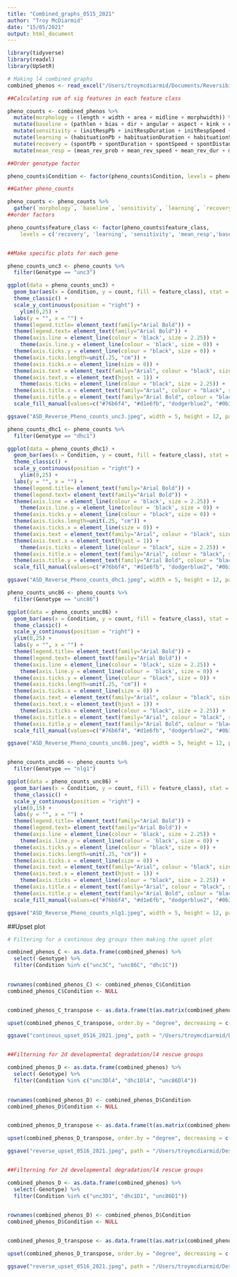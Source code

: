 ```yaml
---
title: "Combined_graphs_0515_2021"
author: "Troy McDiarmid"
date: "15/05/2021"
output: html_document
---
```


```r

library(tidyverse)
library(readxl)
library(UpSetR)

```


```r
# Making l4 combined graphs
combined_phenos <- read_excel("/Users/troymcdiarmid/Documents/Reversibility_materials/combined_reverse_data_0806_2021.xlsx")

##Calculating sum of sig features in each feature class

pheno_counts <- combined_phenos %>% 
  mutate(morphology = (length + width + area + midline + morphwidth)) %>% 
  mutate(baseline = (pathlen + bias + dir + angular + aspect + kink + crab + speed + curve)) %>% 
  mutate(sensitivity = (initRespPb + initRespDuration + initRespSpeed + initRespDistance)) %>% 
  mutate(learning = (habituationPb + habituationDuration + habituationSpeed + habituationDistance)) %>% 
  mutate(recovery = (spontPb + spontDuration + spontSpeed + spontDistance)) %>% 
  mutate(mean_resp = (mean_rev_prob + mean_rev_speed + mean_rev_dur + mean_rev_dist))

##Order genotype factor

pheno_counts$Condition <- factor(pheno_counts$Condition, levels = pheno_counts$Condition)

##Gather pheno_counts

pheno_counts <- pheno_counts %>% 
  gather(`morphology`, `baseline`, `sensitivity`, `learning`, `recovery`, `mean_resp`, key = "feature_class", value = "count")
##order factors

pheno_counts$feature_class <- factor(pheno_counts$feature_class,
    levels = c('recovery', 'learning', 'sensitivity', 'mean_resp','baseline', 'morphology'), ordered = TRUE)


##Make specific plots for each gene

pheno_counts_unc3 <- pheno_counts %>% 
  filter(Genotype == "unc3")

ggplot(data = pheno_counts_unc3) + 
  geom_bar(aes(x = Condition, y = count, fill = feature_class), stat = "identity") +
  theme_classic() +
  scale_y_continuous(position = "right") +
    ylim(0,25) +
  labs(y = "", x = "") +
  theme(legend.title= element_text(family="Arial Bold")) +
  theme(legend.text= element_text(family="Arial Bold")) +
  theme(axis.line = element_line(colour = 'black', size = 2.25)) +
    theme(axis.line.y = element_line(colour = 'black', size = 0)) +
  theme(axis.ticks.y = element_line(colour = "black", size = 0)) +
  theme(axis.ticks.length=unit(.25, "cm")) +
  theme(axis.ticks.x = element_line(size = 0)) +
  theme(axis.text = element_text(family="Arial", colour = "black", size = 30)) +
  theme(axis.text.x = element_text(hjust = 1)) +
    theme(axis.ticks = element_line(colour = "black", size = 2.25)) +
  theme(axis.title.x = element_text(family="Arial", colour = "black", size = 30)) +
  theme(axis.title.y = element_text(family="Arial Bold", colour = "black", size = 30)) +
  scale_fill_manual(values=c("#76b6f4", "#d1e6fb", "dodgerblue2", "#0b355f", "gray39", "black")) 

ggsave("ASD_Reverse_Pheno_counts_unc3.jpeg", width = 5, height = 12, path = "/Users/troymcdiarmid/Desktop/")

pheno_counts_dhc1 <- pheno_counts %>% 
  filter(Genotype == "dhc1")

ggplot(data = pheno_counts_dhc1) + 
  geom_bar(aes(x = Condition, y = count, fill = feature_class), stat = "identity") +
  theme_classic() +
  scale_y_continuous(position = "right") +
    ylim(0,25) +
  labs(y = "", x = "") +
  theme(legend.title= element_text(family="Arial Bold")) +
  theme(legend.text= element_text(family="Arial Bold")) +
  theme(axis.line = element_line(colour = 'black', size = 2.25)) +
    theme(axis.line.y = element_line(colour = 'black', size = 0)) +
  theme(axis.ticks.y = element_line(colour = "black", size = 0)) +
  theme(axis.ticks.length=unit(.25, "cm")) +
  theme(axis.ticks.x = element_line(size = 0)) +
  theme(axis.text = element_text(family="Arial", colour = "black", size = 30)) +
  theme(axis.text.x = element_text(hjust = 1)) +
    theme(axis.ticks = element_line(colour = "black", size = 2.25)) +
  theme(axis.title.x = element_text(family="Arial", colour = "black", size = 30)) +
  theme(axis.title.y = element_text(family="Arial Bold", colour = "black", size = 30)) +
  scale_fill_manual(values=c("#76b6f4", "#d1e6fb", "dodgerblue2", "#0b355f", "gray39", "black")) 

ggsave("ASD_Reverse_Pheno_counts_dhc1.jpeg", width = 5, height = 12, path = "/Users/troymcdiarmid/Desktop/")

pheno_counts_unc86 <- pheno_counts %>% 
  filter(Genotype == "unc86")

ggplot(data = pheno_counts_unc86) + 
  geom_bar(aes(x = Condition, y = count, fill = feature_class), stat = "identity") +
  theme_classic() +
  scale_y_continuous(position = "right") +
  ylim(0,25) +
  labs(y = "", x = "") +
  theme(legend.title= element_text(family="Arial Bold")) +
  theme(legend.text= element_text(family="Arial Bold")) +
  theme(axis.line = element_line(colour = 'black', size = 2.25)) +
    theme(axis.line.y = element_line(colour = 'black', size = 0)) +
  theme(axis.ticks.y = element_line(colour = "black", size = 0)) +
  theme(axis.ticks.length=unit(.25, "cm")) +
  theme(axis.ticks.x = element_line(size = 0)) +
  theme(axis.text = element_text(family="Arial", colour = "black", size = 30)) +
  theme(axis.text.x = element_text(hjust = 1)) +
    theme(axis.ticks = element_line(colour = "black", size = 2.25)) +
  theme(axis.title.x = element_text(family="Arial", colour = "black", size = 30)) +
  theme(axis.title.y = element_text(family="Arial Bold", colour = "black", size = 30)) +
  scale_fill_manual(values=c("#76b6f4", "#d1e6fb", "dodgerblue2", "#0b355f", "gray39", "black")) 

ggsave("ASD_Reverse_Pheno_counts_unc86.jpeg", width = 5, height = 12, path = "/Users/troymcdiarmid/Desktop/")


pheno_counts_unc86 <- pheno_counts %>% 
  filter(Genotype == "nlg1")

ggplot(data = pheno_counts_unc86) + 
  geom_bar(aes(x = Condition, y = count, fill = feature_class), stat = "identity") +
  theme_classic() +
  scale_y_continuous(position = "right") +
  ylim(0,15) +
  labs(y = "", x = "") +
  theme(legend.title= element_text(family="Arial Bold")) +
  theme(legend.text= element_text(family="Arial Bold")) +
  theme(axis.line = element_line(colour = 'black', size = 2.25)) +
    theme(axis.line.y = element_line(colour = 'black', size = 0)) +
  theme(axis.ticks.y = element_line(colour = "black", size = 0)) +
  theme(axis.ticks.length=unit(.25, "cm")) +
  theme(axis.ticks.x = element_line(size = 0)) +
  theme(axis.text = element_text(family="Arial", colour = "black", size = 30)) +
  theme(axis.text.x = element_text(hjust = 1)) +
    theme(axis.ticks = element_line(colour = "black", size = 2.25)) +
  theme(axis.title.x = element_text(family="Arial", colour = "black", size = 30)) +
  theme(axis.title.y = element_text(family="Arial Bold", colour = "black", size = 30)) +
  scale_fill_manual(values=c("#76b6f4", "#d1e6fb", "dodgerblue2", "#0b355f", "gray39", "black")) 

ggsave("ASD_Reverse_Pheno_counts_nlg1.jpeg", width = 5, height = 12, path = "/Users/troymcdiarmid/Desktop/")


```





##Upset plot



```r
# Filtering for a continous deg groups then making the upset plot

combined_phenos_C <- as.data.frame(combined_phenos) %>% 
  select(-Genotype) %>% 
  filter(Condition %in% c("unc3C", "unc86C", "dhc1C"))
  

rownames(combined_phenos_C) <- combined_phenos_C$Condition
combined_phenos_C$Condition <- NULL


combined_phenos_C_transpose <- as.data.frame(t(as.matrix(combined_phenos_C)))

upset(combined_phenos_C_transpose, order.by = "degree", decreasing = c(F), empty.intersections = "on")

ggsave("continous_upset_0516_2021.jpeg", path = "/Users/troymcdiarmid/Desktop/")


##Filterning for 2d developmental degradation/l4 rescue groups

combined_phenos_D <- as.data.frame(combined_phenos) %>% 
  select(-Genotype) %>% 
  filter(Condition %in% c("unc3Dl4", "dhc1Dl4", "unc86Dl4"))
  

rownames(combined_phenos_D) <- combined_phenos_D$Condition
combined_phenos_D$Condition <- NULL


combined_phenos_D_transpose <- as.data.frame(t(as.matrix(combined_phenos_D)))

upset(combined_phenos_D_transpose, order.by = "degree", decreasing = c(F), empty.intersections = "on")

ggsave("reverse_upset_0516_2021.jpeg", path = "/Users/troymcdiarmid/Desktop/")


##Filterning for 2d developmental degradation/l4 rescue groups

combined_phenos_D <- as.data.frame(combined_phenos) %>% 
  select(-Genotype) %>% 
  filter(Condition %in% c("unc3D1", "dhc1D1", "unc86D1"))
  

rownames(combined_phenos_D) <- combined_phenos_D$Condition
combined_phenos_D$Condition <- NULL


combined_phenos_D_transpose <- as.data.frame(t(as.matrix(combined_phenos_D)))

upset(combined_phenos_D_transpose, order.by = "degree", decreasing = c(F), empty.intersections = "on")

ggsave("reverse_upset_0516_2021.jpeg", path = "/Users/troymcdiarmid/Desktop/")


```




